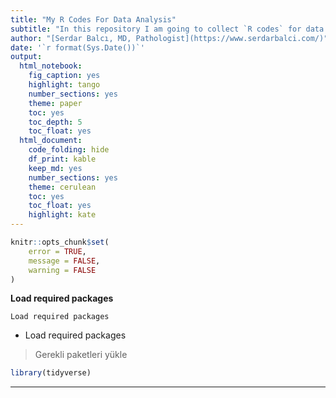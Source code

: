 ```yaml
---
title: "My R Codes For Data Analysis"
subtitle: "In this repository I am going to collect `R codes` for data analysis. Codes are from various resources and I try to give original link as much as possible."
author: "[Serdar Balcı, MD, Pathologist](https://www.serdarbalci.com/)"
date: '`r format(Sys.Date())`'
output: 
  html_notebook: 
    fig_caption: yes
    highlight: tango
    number_sections: yes
    theme: paper
    toc: yes
    toc_depth: 5
    toc_float: yes
  html_document: 
    code_folding: hide
    df_print: kable
    keep_md: yes
    number_sections: yes
    theme: cerulean
    toc: yes
    toc_float: yes
    highlight: kate
---
```



```r

knitr::opts_chunk$set(
	error = TRUE,
	message = FALSE,
	warning = FALSE
)
```





**Load required packages**


`Load required packages`


- Load required packages


> Gerekli paketleri yükle



```r
library(tidyverse)
```




<!-- ```{r} -->
<!-- library(tidyverse) -->
<!-- library(readxl) -->
<!-- ``` -->


<!-- ```{r} -->
<!-- path <- "ICPN_RAW.xls" -->
<!-- icpn <- path %>%  -->
<!--     excel_sheets() %>%  -->
<!--     set_names() %>% -->
<!--     map(read_excel, skip = 1, path = path) -->

<!-- icpn <- icpn[-29] -->

<!-- icpn <- icpn %>%  -->
<!--     reduce(left_join, by = "Respondant") -->

<!-- # names(icpn) -->

<!-- namesColumn <- make.names(names(read_excel(path, skip = 1))) -->

<!-- namesColumn <- namesColumn[-1] -->

<!-- # length(names(icpn)) -->
<!-- # length(namesColumn) -->

<!-- names(icpn) <- c("Respondant", paste(namesColumn, rep(1:28, each = 11), sep = "")) -->


<!-- ``` -->







<!-- ```{r} -->
<!-- # glimpse(icpn) -->

<!-- icpn$country <- icpn$ID1 -->

<!-- icpn <- icpn %>%  -->
<!--     select(-starts_with("X.plastic")) %>%  -->
<!--     select(-starts_with("COMMENTS")) %>%  -->
<!--     select(-starts_with("ID")) -->

<!-- # glimpse(icpn) -->

<!-- ``` -->

<!-- <!-- -->
<!-- ```{r} -->
<!-- jmv::descriptives(vars = names(select(icpn, starts_with("DX")) -->
<!--                                ), data = icpn, freq = TRUE, n = FALSE, missing = FALSE, mean = FALSE, median = FALSE, min = FALSE, max = FALSE) -->

<!-- ``` -->
<!-- -->


<!-- ```{r} -->
<!-- icpn %>%  -->
<!--     select(starts_with("y.n")) %>%  -->
<!--     gather() %>%  -->
<!--     select(value) %>%  -->
<!--     unique() -->


<!-- ``` -->

<!-- ```{r} -->

<!-- # recode invasion N = 0, Y = 1 -->
<!-- namesYN <- icpn %>%  -->
<!--     select(starts_with("y.n")) %>%  -->
<!--     names() -->



<!-- icpn <- icpn %>%  -->
<!--      mutate_at(namesYN, funs(recode(., `N` = 0, `Y` = 1, .default = 999))) %>%  -->
<!--      mutate_at(.vars = namesYN,  -->
<!--             .funs = funs(ifelse(. == 999, NA, .))) -->

<!-- icpn <- icpn %>%  -->
<!--      mutate_at(namesYN, funs(as.character)) %>%  -->
<!--     mutate_at(namesYN, funs(factor(., -->
<!--                                     levels = c(0,1),  -->
<!--                                     labels = c("no", "invasion") -->
<!--                                     ))) -->

<!-- ``` -->


<!-- WHOclass <- icpn %>%  -->
<!--     select(starts_with("WHO..2010.classification")) %>%  -->
<!--     gather() %>%  -->
<!--     select(value) %>%  -->
<!--     unique() -->



<!-- write(lineage$value, "lineage.txt", sep = "\n") -->

<!-- write(paste("'", readLines("lineage.txt"), "'", " =   ,", sep = ""), "lineage2.txt") -->


<!-- icpn <- icpn %>% -->
<!--     select(-starts_with("DX")) -->


<!-- file.choose() -->







---

<!-- Stratified MH Odds Ratios for Confounding -->
<!-- We can also stratify our odds ratio by a third variable to look for confounding -->

<!-- epi.2by2(table(datadepvar,dataindep_var, data$stratificationvariable)) #As above make sure the levels of dep_var and indep_var are set such that the table is ordered in the way that epi.2by2 wants the data -->

<!-- The output gives us the crude odds ratio (identical to the one we got without the stratification variable) and then an adjusted odds ratio. We can look at these two for evidence of confounding. -->

<!-- We can get (if we desire) the stratum specific odds ratios out -->

<!-- stratum <- epi.2by2(table(relevel(scabies$scabies_infestation,"yes"), relevel(scabies$impetigo_active,"yes"),scabies$gender)) -->


<!--  #Note this time I'm saving the 2*2 table -->
<!-- stratum -->
<!-- ##              Outcome +    Outcome -      Total        Inc risk * -->
<!-- ## Exposed +          179          187        366              48.9 -->
<!-- ## Exposed -          444         1098       1542              28.8 -->
<!-- ## Total              623         1285       1908              32.7 -->
<!-- ##                  Odds -->
<!-- ## Exposed +       0.957 -->
<!-- ## Exposed -       0.404 -->
<!-- ## Total           0.485 -->
<!-- ##  -->
<!-- ##  -->
<!-- ## Point estimates and 95 % CIs: -->
<!-- ## ------------------------------------------------------------------- -->
<!-- ## Inc risk ratio (crude)                       1.70 (1.49, 1.94) -->
<!-- ## Inc risk ratio (M-H)                         1.58 (1.39, 1.79) -->
<!-- ## Inc risk ratio (crude:M-H)                   1.08 -->
<!-- ## Odds ratio (crude)                           2.37 (1.88, 2.99) -->
<!-- ## Odds ratio (M-H)                             2.18 (1.72, 2.76) -->
<!-- ## Odds ratio (crude:M-H)                       1.09 -->
<!-- ## Attrib risk (crude) *                        20.11 (14.52, 25.71) -->
<!-- ## Attrib risk (M-H) *                          17.75 (5.52, 29.99) -->
<!-- ## Attrib risk (crude:M-H)                      1.13 -->
<!-- ## ------------------------------------------------------------------- -->
<!-- ##  Test of homogeneity of IRR: X2 test statistic: 8.011 p-value: 0.005 -->
<!-- ##  Test of homogeneity of  OR: X2 test statistic: 0.629 p-value: 0.428 -->
<!-- ##  Wald confidence limits -->
<!-- ##  M-H: Mantel-Haenszel -->
<!-- ##  * Outcomes per 100 population units -->


<!-- summary(stratum)$OR.strata.wald -->


<!-- ##        est    lower   upper -->
<!-- ## 1 2.417620 1.716620 3.40488 -->
<!-- ## 2 1.996753 1.439806 2.76914 -->



<!-- # Plots -->


<!-- ## Histogram -->

<!-- ```{r} -->
<!-- hist(scabies$age) -->

<!-- ``` -->




<!-- Scatterplot -->
<!-- We could do a basic scatter plot of house size vs number of people in a room -->

<!-- plot(scabies$house_inhabitants,scabies$room_cohabitation) -->


<!-- Colour Scatter -->
<!-- We might make this look nicer by adding some colours representing key variables -->

<!-- scabies$scatter_colour[scabies$scabies_infestation == "yes"] <- "red"  -->
<!-- #If scabies_infestation is 0 then the colour is red -->

<!-- scabies$scatter_colour[scabies$scabies_infestation == "no"] <- "blue" -->
<!-- #If scabies_infestation is 0 then the colour is blue -->

<!-- plot(scabies$house_inhabitants,scabies$room_cohabitation, col = scabies$scatter_colour) -->


<!-- #For each value look in the variable scatter_colours and work out what colour to make each person -->
<!-- Lots of the points overlap so we can always make jitter them -->

<!-- plot(jitter(scabies$house_inhabitants),scabies$room_cohabitation, col = scabies$scatter_colour) -->


<!-- Later we will come back to GGPLOT2 which makes much nicer graphs! -->

<!-- Logistic Regression -->
<!-- Sample Dataset 3 -->
<!-- The examples here use the “scabies dataset” again. For ease I quickly repeat below the code needed to implement the data-cleaning steps demonstrated above on the dataset -->

<!-- scabies <- read.csv(file = "S1-Dataset_CSV.csv", header = TRUE, sep = ",") -->
<!-- #Load dataset -->
<!-- scabies$agegroups <- as.factor(cut(scabies$age, c(0,10,20,Inf), labels = c("0-10","11-20","21+"), include.lowest = TRUE))  -->
<!-- scabies$agegroups <-relevel(scabies$agegroups, ref = "21+") -->
<!-- #Categorise age and set a baseline -->

<!-- scabies$house_cat <- as.factor(cut(scabies$house_inhabitants, c(0,5,10,Inf), labels = c("0-5","6-10","10+"), include.lowest = TRUE)) -->
<!-- scabies$house_cat <- relevel(scabies$house_cat, ref = "0-5") -->
<!-- #Categorise housesize and set a baseline -->
<!-- We can perform logistic regression in a straightforward fashion in. The formula for any logistic regression is -->

<!-- logistic_model <- glm(dependent_variable~indepdent_variable+independent_variable, data = dataframe, family = binomial) -->

<!-- If we want to include a variable as a Factor then we state that by saying > factor(independent_variable) -->

<!-- logistic_model <- glm(dependent_variable~factor(indepdent_variable), data = dataframe, family = binomial) -->

<!-- Unlike in STATA this does not automatically generate an output. As a clinical epidemiologist we want a table with the odds ratio, co-efficients, standard errors, confidence interval and the Wald-test P-Value. -->

<!-- We get the Odds ratios and Confidence intervals by taking the exponential of the output from the logistic regression model -->

<!-- logistic_model_OR <- cbind(OR = exp(coef(logistic_model)), exp(confint(logistic_model))) -->

<!-- Then we need to combine the Odds ratios and CI values with the raw coefficients and p-values into a single table -->

<!-- logistic_model_summary <- summary(logistic_model) logistic_model_summary <- cbind(logistic_model_OR, logistic_model_summary) -->

<!-- We can display then display the complte table of the output -->

<!-- logistic_model_summary -->

<!-- An example of logistic regression -->
<!-- Here we will see if the size of the household is associated with risk of scabies (variable = house_cat), after controlling for age (categorised) and gender. -->

<!-- scabiesrisk <- glm(scabies_infestation~factor(agegroups)+factor(gender)+factor(house_cat),data=scabies,family=binomial()) -->
<!-- scabiesrisk_OR <- exp(cbind(OR= coef(scabiesrisk), confint(scabiesrisk))) -->
<!-- ## Waiting for profiling to be done... -->
<!-- scabiesrisk_summary <- summary(scabiesrisk) -->
<!-- scabiesrisk_summary <- cbind(scabiesrisk_OR, scabiesrisk_summary$coefficients) -->
<!-- scabiesrisk_summary -->
<!-- ##                                OR      2.5 %    97.5 %   Estimate -->
<!-- ## (Intercept)            0.09357141 0.06925691 0.1243857 -2.3690303 -->
<!-- ## factor(agegroups)0-10  2.20016940 1.61679635 3.0237474  0.7885344 -->
<!-- ## factor(agegroups)11-20 2.53291768 1.80434783 3.5769136  0.9293719 -->
<!-- ## factor(gender)male     1.44749159 1.13940858 1.8399368  0.3698321 -->
<!-- ## factor(house_cat)6-10  1.30521927 1.02664372 1.6624397  0.2663710 -->
<!-- ## factor(house_cat)10+   1.17003712 0.65654905 1.9900581  0.1570355 -->
<!-- ##                        Std. Error     z value     Pr(>|z|) -->
<!-- ## (Intercept)             0.1492092 -15.8772359 9.110557e-57 -->
<!-- ## factor(agegroups)0-10   0.1594864   4.9442116 7.645264e-07 -->
<!-- ## factor(agegroups)11-20  0.1743214   5.3313714 9.747386e-08 -->
<!-- ## factor(gender)male      0.1221866   3.0267824 2.471718e-03 -->
<!-- ## factor(house_cat)6-10   0.1228792   2.1677478 3.017788e-02 -->
<!-- ## factor(house_cat)10+    0.2813713   0.5581076 5.767709e-01 -->
<!-- The output gives us the OR associated with each variable, the 95% CI of that OR, and a Wald-Test P-Value for each variable -->

<!-- Trying a logistic regression for yourself -->
<!-- Investigate using logistic regression whether having impetigo (impetigo_odds) is associated with scabies (scabies_infestation) after controlling for age (agegroups) and sex (gender). -->

<!-- ## Waiting for profiling to be done... -->
<!-- ##                               OR     2.5 %    97.5 %   Estimate Std. Error -->
<!-- ## (Intercept)            0.1379817 0.1064948 0.1768205 -1.9806341  0.1292414 -->
<!-- ## scabies_infestationyes 1.9380091 1.5180396 2.4740877  0.6616612  0.1245435 -->
<!-- ## agegroups0-10          3.7264517 2.8550721 4.8992194  1.3154565  0.1376324 -->
<!-- ## agegroups11-20         2.7487745 2.0310065 3.7353394  1.0111552  0.1553069 -->
<!-- ## gendermale             1.7509457 1.4225953 2.1557118  0.5601561  0.1060015 -->
<!-- ## house_cat6-10          0.9548564 0.7741093 1.1776160 -0.0461943  0.1069907 -->
<!-- ## house_cat10+           0.8941528 0.5449317 1.4384328 -0.1118786  0.2468512 -->
<!-- ##                            z value     Pr(>|z|) -->
<!-- ## (Intercept)            -15.3250751 5.199446e-53 -->
<!-- ## scabies_infestationyes   5.3126904 1.080185e-07 -->
<!-- ## agegroups0-10            9.5577530 1.203411e-21 -->
<!-- ## agegroups11-20           6.5106924 7.480520e-11 -->
<!-- ## gendermale               5.2844143 1.261076e-07 -->
<!-- ## house_cat6-10           -0.4317601 6.659158e-01 -->
<!-- ## house_cat10+            -0.4532228 6.503883e-01 -->
<!-- You should get a table showing an Odds Ration of 2 - i.e the odds of impetigo are twice as high in people with scabies. The p-value suggests this is a highly significant finding. -->

<!-- Comparing two models via a Likelihood Ratio Test -->
<!-- We might want to compare two models to see if overall the factor variable house_cat (size of the house) is significant after controlling for other variables (as opposed to the individual Wald tests for specific values of house_cat). -->

<!-- As in STATA we simply run the model without the Variable we are interested in and do a Likelihood Ratio test -->

<!-- scabiesrisk2 <- glm(scabies_infestation~factor(agegroups)+factor(gender),data=scabies,family=binomial()) -->
<!-- #We could have got out all the results of this new model just like we did for the initial Logistic Regression but for the purpose of this demonstration we don't need to -->
<!-- lrtest(scabiesrisk,scabiesrisk2) -->
<!-- ## Likelihood ratio test -->
<!-- ##  -->
<!-- ## Model 1: scabies_infestation ~ factor(agegroups) + factor(gender) + factor(house_cat) -->
<!-- ## Model 2: scabies_infestation ~ factor(agegroups) + factor(gender) -->
<!-- ##   #Df  LogLik Df  Chisq Pr(>Chisq)   -->
<!-- ## 1   6 -900.44                        -->
<!-- ## 2   4 -902.80 -2 4.7328    0.09382 . -->
<!-- ## --- -->
<!-- ## Signif. codes:  0 '***' 0.001 '**' 0.01 '*' 0.05 '.' 0.1 ' ' 1 -->
<!-- We se that overall there is borderline significance between household size and scabies risk. This makes sense if we look at the Wald-Test for each category as one house size category was associated and one was not. -->

<!-- Fiting an interaction term -->
<!-- We can easily fit an interaction term to our model. The general syntax is -->

<!-- interaction_model <- glm(dependent_variable~indepdent_variable*independent_variable, data = dataframe family = binomial) -->

<!-- scabiesrisk3 <- glm(scabies_infestation~factor(agegroups)*factor(gender),data=scabies,family=binomial()) -->
<!-- scabiesrisk3_OR <- exp(cbind(OR= coef(scabiesrisk3), confint(scabiesrisk3))) -->
<!-- ## Waiting for profiling to be done... -->
<!-- scabiesrisk3_summary <- summary(scabiesrisk3) -->
<!-- scabiesrisk3_summary <- cbind(scabiesrisk3_OR, scabiesrisk3_summary$coefficients) -->
<!-- scabiesrisk3_summary -->
<!-- ##                                                  OR      2.5 %    97.5 % -->
<!-- ## (Intercept)                               0.1018100 0.07391201 0.1366901 -->
<!-- ## factor(agegroups)0-10                     2.6697985 1.81088534 3.9801955 -->
<!-- ## factor(agegroups)11-20                    2.3655612 1.51556214 3.6962701 -->
<!-- ## factor(gender)male                        1.6634407 0.93937388 2.8651848 -->
<!-- ## factor(agegroups)0-10:factor(gender)male  0.7017255 0.37220313 1.3517237 -->
<!-- ## factor(agegroups)11-20:factor(gender)male 1.1363006 0.56352873 2.3357191 -->
<!-- ##                                             Estimate Std. Error -->
<!-- ## (Intercept)                               -2.2846473  0.1564481 -->
<!-- ## factor(agegroups)0-10                      0.9820030  0.2004429 -->
<!-- ## factor(agegroups)11-20                     0.8610153  0.2268275 -->
<!-- ## factor(gender)male                         0.5088882  0.2831246 -->
<!-- ## factor(agegroups)0-10:factor(gender)male  -0.3542130  0.3280584 -->
<!-- ## factor(agegroups)11-20:factor(gender)male  0.1277779  0.3619259 -->
<!-- ##                                               z value     Pr(>|z|) -->
<!-- ## (Intercept)                               -14.6032328 2.678375e-48 -->
<!-- ## factor(agegroups)0-10                       4.8991654 9.624460e-07 -->
<!-- ## factor(agegroups)11-20                      3.7959034 1.471068e-04 -->
<!-- ## factor(gender)male                          1.7974000 7.227214e-02 -->
<!-- ## factor(agegroups)0-10:factor(gender)male   -1.0797255 2.802644e-01 -->
<!-- ## factor(agegroups)11-20:factor(gender)male   0.3530499 7.240510e-01 -->
<!-- The output givs us 1) The Odds Ratio of each factor in the interaction in the baseline group of the other factor: i.e odds ratio for scabies, amongst people aged 0-10 compared to those aged 21+ (the reference group for age) in the baseline group of gender (female) 2) The interaction terms -->

<!-- As in STATA we can then compare the model with and without the interaction term using a likelihood ratio test to see if the interaction is statistically significant. -->

<!-- #Compare our model containing age & gender (scabiesrisk2) without an interaction term to our third model (scabiesrisk3) which does have an interaction term between age and gender -->
<!-- lrtest(scabiesrisk2,scabiesrisk3) -->
<!-- ## Likelihood ratio test -->
<!-- ##  -->
<!-- ## Model 1: scabies_infestation ~ factor(agegroups) + factor(gender) -->
<!-- ## Model 2: scabies_infestation ~ factor(agegroups) * factor(gender) -->
<!-- ##   #Df  LogLik Df  Chisq Pr(>Chisq) -->
<!-- ## 1   4 -902.80                      -->
<!-- ## 2   6 -901.15  2 3.3131     0.1908 -->
<!-- Remember the null-hypothesis = No interaction. So here the P-value suggests no evidence against the null; so we should not fit this interaction term. -->

<!-- Matched Case-Control Data -->
<!-- Conditional Logistic Regression -->
<!-- For individually matched case control studies we use Conditional Logistic Regression not normal logistic regression -->

<!-- The syntax for this is: -->

<!-- conditional_model <- clogit(variable_denoting)or_control~indepdent_variable+independent_variable+strata(matching_var), data = dataframe) -->

<!-- Where ‘matching_var’ is a variable saying which Case is matched to which Control -->

<!-- We get the ORs, 95% CIs and everything else exactly the same as for logistic regression. -->

<!-- > conditional <- clogit(case~independent_variable+strata(matching_var), data = dataframe) -->
<!-- > conditional_OR <- exp(cbind(OR= coef(conditional), confint(conditional))) -->
<!-- > conditional_summary <- summary(conditional) -->
<!-- > conditional_summary <- cbind(conditional_OR, conditional_summary$coefficients) -->
<!-- > conditional_summary -->
<!-- Equally everything else is just like normal logistic regression i.e we can fit multiple models, run Likelihood-Ratio Tests etc -->

<!-- Poisson and Cox Regression -->
<!-- Sample Dataset 4 -->
<!-- For the purpose of Poisson and cox regression we will initially go back to a clean version of our “Ebola dataset”. For ease I quickly repeat below the code needed to implement the data-cleaning steps demonstrated above on the dataset -->

<!-- ##This is the ebola dataset again -->
<!-- ebola <- read.csv(file = "mmc1.txt", header = TRUE, sep = ",") -->

<!-- #Lets set 'person_to_person' route of transmission as baseline -->
<!-- ebola$transmission <- relevel(ebola$transmission, "person_to_person") -->

<!-- #Replace blank values of sex as missing -->
<!-- ebola$sex[ebola$sex ==""] <- is.null(ebola$sex)  -->
<!-- ## Warning in `[<-.factor`(`*tmp*`, ebola$sex == "", value = structure(c(3L, : -->
<!-- ## invalid factor level, NA generated -->
<!-- Setting up our time variables -->
<!-- The package we are using for the Poisson and Cox Regression needs the dates in a particular format to work. -->

<!-- Specifically it needs them in a ‘decimal year’ i.e 1982.145 If our data isn’t already like this then we set it up using the ‘cal.yr’ command. The cal.yr command wants a date as an input - so remember if your dates are stored as strings and not dates in the raw data then you need to convert them to a date and then to a decimal date. You can do this in one step. -->

<!-- class(ebola$disease_onset) -->
<!-- ## [1] "factor" -->
<!-- #We see that the timein variable is currently a factor (i.e just recognisd as a bunch of characters), so we need to convert factor>data>decimal date.  -->
<!-- ebola$disease_onset <- cal.yr(as.Date(ebola$disease_onset, format = "%Y-%m-%d")) -->
<!-- ebola$disease_ended <- cal.yr(as.Date(ebola$disease_ended, format = "%Y-%m-%d")) -->
<!-- Declaring our periods of follow-up: Making a lexis model -->
<!-- We need to declare the way time is modelled when doing this kind of analysis. This is like STSET in STATA. -->

<!-- That is we need to specify 1) Entry point 2) Exit point -->

<!-- We may have multiple time scales - for example both Calendar Time and Chronological age. The general syntax is: -->

<!-- lexis_object <- Lexis(  -->
<!--   entry = list ( name_first_time_scale = variable_setting_that, -->
<!--                  name_second_time_scale = variable_setting_that), -->
<!--   exit = list (name_of_time_scale_we calculate_exit_against = variable_for exit), -->
<!--   exit.status = (where_we_define_the_outcome), -->
<!--   data = data_frame) -->
<!-- For example if we might be interested in time in follow-up and chronological age as time scales. So we might do: -->

<!-- ebola_lexis_model <- Lexis(entry = list("calendar_time"=disease_onset), exit = list("calendar_time" = disease_ended), exit.status = status =="died", data = ebola) -->
<!-- ## NOTE: entry.status has been set to FALSE for all. -->
<!-- ## Warning in Lexis(entry = list(calendar_time = disease_onset), exit = list(calendar_time = disease_ended), : Dropping NA rows with duration of follow up < tol -->
<!-- #We define the beginning of calendar time in the study as the date in the 'disease_onset' variable -->
<!-- #We call time on this scale "calendar_time" -->
<!-- #Time out is on the same timescale as time in - i.e calendar_time -->
<!-- #If people are missing either a time in or time-out so they get dropped -->
<!-- R is also happy if we just have a duration of follow-up as opposed to a Date of Entry and a Date of Exit. In that case we can just say: -->

<!-- lexis_model <- Lexis(exit = list("calendar_time" = duration), exit.status = died, data = dataset) -->
<!-- ##Here we specify the exit time as being the duration of follow-up -->
<!-- ##We haven't stated an entry time so R assumes it to be 0 - i.e people were followed up from time 0 for the duration of time specified as the exit time -->
<!-- Key variables in the Lexis model -->
<!-- When we make this model it creates several key variable we need to reference when running our Cox and Poisson models. -->

<!-- ‘lex.dur’ = duration of follow-up ‘lex.Xst’ = Status of the individual at the end of each time block. For example in the above lexis model this is whether or not the event CHD occured in the any given time period. -->

<!-- We will reference these variables when we run our poisson and cox regression models. -->

<!-- Making a rate table -->
<!-- Once we have a lexis model it is easy to see crude rates and rates stratified by a variable -->

<!-- The general syntax is: > rate_table <- rate(lexis_model, obs = lex.Xst, pyrs = lex.dur, print = stratifying_var) -->

<!-- If we want we can give per 100 or 1,000 years by simply adjusting ‘pyrs’ > rate_table <- rate(lexis_model, obs = lex.Xst, pyrs = lex.dur/1000, print = stratifying_var) -->

<!-- average_rate <- rate(ebola_lexis_model, obs = lex.Xst, pyrs = lex.dur) -->
<!-- #Show the overall rate of cardiovascular outcomes per 1 person years (because people die fast of ebola and follow-up is short) -->
<!-- rate_by_transmission <- rate(ebola_lexis_model, obs = lex.Xst, pyrs = lex.dur, print = transmission) -->
<!-- #Show the rates of cardiovascular outcome by sex per 1 person years (because people die fast of ebola and follow-up is short) -->
<!-- average_rate -->
<!-- ##  -->
<!-- ## Crude rates and 95% confidence intervals: -->
<!-- ##  -->
<!-- ##    lex.Xst  lex.dur     rate  SE.rate  rate.lo  rate.hi -->
<!-- ## 1:     245 5.303217 46.19837 2.951506 40.76096 52.36112 -->
<!-- rate_by_transmission -->
<!-- ##  -->
<!-- ## Crude rates and 95% confidence intervals: -->
<!-- ##  -->
<!-- ##        transmission lex.Xst   lex.dur     rate   SE.rate  rate.lo -->
<!-- ## 1: person_to_person     129 2.8993840 44.49221  3.917321 37.44023 -->
<!-- ## 2:             both       8 0.2491444 32.10989 11.352561 16.05788 -->
<!-- ## 3:            other      10 0.1341547 74.54082 23.571876 40.10658 -->
<!-- ## 4:          syringe      86 1.7686516 48.62461  5.243327 39.36108 -->
<!-- ## 5:          unknown      12 0.2518823 47.64130 13.752860 27.05568 -->
<!-- ##      rate.hi -->
<!-- ## 1:  52.87245 -->
<!-- ## 2:  64.20806 -->
<!-- ## 3: 138.53919 -->
<!-- ## 4:  60.06829 -->
<!-- ## 5:  83.88975 -->
<!-- Running a simple Poisson Regression -->
<!-- We run a poisson regression essentially the same as a logistic regression. We use the same GLM command as before. -->

<!-- Instead of setting ‘family = binomial’ we need to set ‘family = poisson’ -->

<!-- We include an additional variable called offset. This represents the fact that follow-up time is different for each person in the study (i.e it gives you a rate against person-time rather than a number of events / people). This variable is the log of the follow-up time in the lexis-model: ‘log(lex.dur)’ -->

<!-- We set the outcome as whether lex.Xst occured (i.e did the event occur) -->

<!-- The generic formula is > poisson_model <- glm(lex.Xst~offset(log(lex.dur))+indepdent_variable+independent_variable, data = lexis_dataframe, family = poisson) -->

<!-- #Fit a model for HR of death from CHD against grade -->
<!-- ebola_model <- glm(lex.Xst~factor(transmission)+sex+offset(log(lex.dur)), data = ebola_lexis_model, family = poisson) -->
<!-- #The outcome is lex.Xst - whatever we set as the outcome when we made our lexis dataset  -->
<!-- #The offset is the log(lex.dur) - the log of duration of follow-up -->
<!-- #We fit a poisson model  -->

<!-- ebola_ratios <- cbind(HR = exp(coef(ebola_model)), exp(confint(ebola_model))) -->
<!-- ## Waiting for profiling to be done... -->
<!-- #Just like in the Logistic model we take exponentials of the coefficients to get our Hazard Rations -->
<!-- ebola_model_out <- summary(ebola_model)  -->
<!-- ebola_model_out <-cbind (ebola_ratios, ebola_model_out$coefficients) -->
<!-- #We combine this all in to a nice table -->
<!-- ebola_model_out -->
<!-- ##                                     HR      2.5 %    97.5 %     Estimate -->
<!-- ## (Intercept)                 44.5963777 36.2674133 54.231421  3.797652638 -->
<!-- ## factor(transmission)both     0.7230170  0.3237964  1.389407 -0.324322562 -->
<!-- ## factor(transmission)other    1.6052597  0.7574323  2.976279  0.473285546 -->
<!-- ## factor(transmission)syringe  1.0928077  0.8294145  1.432693  0.088750226 -->
<!-- ## factor(transmission)unknown  1.0722117  0.5607743  1.861057  0.069723525 -->
<!-- ## sexmale                      0.9941797  0.7663835  1.284689 -0.005837258 -->
<!-- ##                             Std. Error     z value      Pr(>|z|) -->
<!-- ## (Intercept)                  0.1025784 37.02195634 5.077767e-300 -->
<!-- ## factor(transmission)both     0.3666753 -0.88449514  3.764290e-01 -->
<!-- ## factor(transmission)other    0.3450006  1.37183997  1.701133e-01 -->
<!-- ## factor(transmission)syringe  0.1392193  0.63748492  5.238090e-01 -->
<!-- ## factor(transmission)unknown  0.3033065  0.22987807  8.181865e-01 -->
<!-- ## sexmale                      0.1316124 -0.04435188  9.646239e-01 -->
<!-- Lexis Expansions and time as a confounder. -->
<!-- Time (for example age) is a key confounder so we need to be able to control for this. In STATA we would use STSPLIT to do this. We can do the same in R. -->

<!-- We do this using: > expanded_lexis_model <- splitLexis(lexis_model, “time_scale_to_split_on”, breaks = c(break1,break2,break3)) -->

<!-- Sample Dataset 5 -->
<!-- We need a different dataset for this example. Again the dataset is freely available on the LSHTM Data Repository: “Alcohol outcomes” This is a simulated dataset (a fully-anoynmised, tweaked dataset based on a real-one) looking at the association between age, alcohol and death. -->

<!-- #Load in our new dataset -->
<!-- alcohol <- read.csv(file = "alcohol_outcomes.csv", header = TRUE, sep=",") -->

<!-- #Check how dates are saved -->
<!-- class(alcohol$timein) -->
<!-- ## [1] "factor" -->
<!-- #time is saved as a factor so we need to convert it -->
<!-- alcohol$timein <- cal.yr(as.Date(alcohol$timein, format = "%d/%m/%Y")) -->
<!-- alcohol$timeout <- cal.yr(as.Date(alcohol$timeout, format = "%d/%m/%Y")) -->
<!-- alcohol$timebth <- cal.yr(as.Date(alcohol$timebth, format = "%d/%m/%Y")) -->
<!-- #Setup our lexis model -->
<!-- alcohol_lexis <- Lexis(entry = list("calendar_time"=timein, "age" = timein - timebth), exit = list("calendar_time" = timeout), exit.status = death ==1, data = alcohol) -->
<!-- ## NOTE: entry.status has been set to FALSE for all. -->
<!-- #We define the beginning of calendar time in the study as the date in the 'timein' variable -->
<!-- #We call time on this scale "calendar_time" -->
<!-- #We define the beginning of the age-time scale as the difference between when you joined the study and your date of birth. We call this time scale "age" -->
<!-- #Time out is on the same timescale as time in - i.e calendar_time -->

<!-- #Perform a lexis expansion -->
<!-- split_alcohol_lexis <- splitLexis(alcohol_lexis, breaks = c(50,60,70,80), time.scale = "age") -->
<!-- #We say we want to split our lexis_model -->
<!-- #We want to do this on our defined "age" time scale -->
<!-- #We want the breaks to be at the listed points -->
<!-- Now we need to tell R we want to use those Time-Blocks as a variable in our regression. NB Compare to STATA - In stata we cut the time and make it a new variable in one go with -->

<!-- stplit newvariable, at(timepoint,timepoint,timepoint) -->

<!-- But each time we want to split on a new timescale in STATA we need to stset the data again and do a new ‘stplit’ command. -->

<!-- In R we declare all the timescales initially (in the lexis command), then we split each timeperiod and then make a new variable reflecting each split. The generic syntax is -->

<!-- expanded_model$block_name <- timeBand(expanded_model, “name_of_split”, type = “factor”) -->

<!-- split_alcohol_lexis$age_blocks <- timeBand(split_alcohol_lexis, "age", type = "factor") -->
<!-- #We make a new variable called age_blocks. -->
<!-- #We used the splits we defined on the "age" time-scale for this -->
<!-- #Make each segment of this time-scale an element of a categorical variable -->
<!-- #We then remove any blank 'time-blocks' i.e segments with no observations -->
<!-- #This is done by re-factoring the variable -->
<!-- split_alcohol_lexis$age_blocks <- factor(split_alcohol_lexis$age_blocks) -->
<!-- Running a poisson regression including a time-varying variable -->
<!-- Now we can run the poisson regression with age (in blocks) as a variable just like in STATA. -->

<!-- age_alcohol_model <- glm(lex.Xst~factor(alcohol)+factor(age_blocks)+offset(log(lex.dur)), data = split_alcohol_lexis, family = poisson) -->
<!-- age_alcohol_ratios <- cbind(HR = exp(coef(age_alcohol_model)), exp(confint(age_alcohol_model))) -->
<!-- ## Waiting for profiling to be done... -->
<!-- age_alcohol_out <- summary(age_alcohol_model)  -->
<!-- age_alcohol_out <-cbind (age_alcohol_ratios, age_alcohol_out$coefficients) -->
<!-- age_alcohol_out -->
<!-- ##                                      HR        2.5 %       97.5 % -->
<!-- ## (Intercept)                 0.001758427  0.000698216 3.568313e-03 -->
<!-- ## factor(alcohol)2            1.583354946  1.287840186 1.943563e+00 -->
<!-- ## factor(age_blocks)(50,60]   2.788198316  1.304756320 7.235037e+00 -->
<!-- ## factor(age_blocks)(60,70]   8.358271714  4.051253875 2.125521e+01 -->
<!-- ## factor(age_blocks)(70,80]  18.434422669  8.856542929 4.712319e+01 -->
<!-- ## factor(age_blocks)(80,Inf] 49.721819767 18.829170021 1.449072e+02 -->
<!-- ##                             Estimate Std. Error    z value     Pr(>|z|) -->
<!-- ## (Intercept)                -6.343336  0.4088553 -15.514867 2.752023e-54 -->
<!-- ## factor(alcohol)2            0.459546  0.1049087   4.380437 1.184415e-05 -->
<!-- ## factor(age_blocks)(50,60]   1.025396  0.4292502   2.388806 1.690321e-02 -->
<!-- ## factor(age_blocks)(60,70]   2.123252  0.4154268   5.111013 3.204365e-07 -->
<!-- ## factor(age_blocks)(70,80]   2.914220  0.4189527   6.955964 3.501584e-12 -->
<!-- ## factor(age_blocks)(80,Inf]  3.906444  0.5098479   7.661979 1.830903e-14 -->
<!-- #Now fit a model adjusting for the effect of changing age through follow-up time -->
<!-- Comparing Models -->
<!-- Just like in logistic regression we can compare our two poisson models using ‘lrtest’. Remember the two models need to be fittd on the same number of observations. This means both models need to be fitted AFTER the lexis expansion - so in the current example we would compare: Lexis Expanded Dataset - controlling for Age & Grade Lexis Expanded Dataset - controlling for Age Only The LRTEST would be whether Grade was associated having controlled for Age -->

<!-- age_model <- glm(lex.Xst~age_blocks+offset(log(lex.dur)), data = split_alcohol_lexis, family = poisson) -->
<!-- #Fit a model on the expanded dataset where only Age is an independent variable -->
<!-- age_model_ratios <- cbind(HR = exp(coef(age_model)), exp(confint(age_model))) -->
<!-- ## Waiting for profiling to be done... -->
<!-- age_model_out <- summary(age_model)  -->
<!-- age_model_out <-cbind (age_model_ratios, age_model_out$coefficients) -->
<!-- age_model_out -->
<!-- ##                              HR        2.5 %       97.5 %  Estimate -->
<!-- ## (Intercept)         0.001908232 7.583858e-04   0.00386644 -6.261578 -->
<!-- ## age_blocks(50,60]   2.864554178 1.340670e+00   7.43252992  1.052413 -->
<!-- ## age_blocks(60,70]   9.040064110 4.386843e+00  22.97293591  2.201666 -->
<!-- ## age_blocks(70,80]  21.271550431 1.025650e+01  54.25717095  3.057371 -->
<!-- ## age_blocks(80,Inf] 61.056794442 2.323188e+01 177.24621063  4.111804 -->
<!-- ##                    Std. Error    z value     Pr(>|z|) -->
<!-- ## (Intercept)         0.4082441 -15.337829 4.272431e-53 -->
<!-- ## age_blocks(50,60]   0.4291935   2.452070 1.420369e-02 -->
<!-- ## age_blocks(60,70]   0.4149555   5.305789 1.121869e-07 -->
<!-- ## age_blocks(70,80]   0.4174887   7.323242 2.420515e-13 -->
<!-- ## age_blocks(80,Inf]  0.5075158   8.101825 5.414068e-16 -->
<!-- lrtest(age_model,age_alcohol_model) -->
<!-- ## Likelihood ratio test -->
<!-- ##  -->
<!-- ## Model 1: lex.Xst ~ age_blocks + offset(log(lex.dur)) -->
<!-- ## Model 2: lex.Xst ~ factor(alcohol) + factor(age_blocks) + offset(log(lex.dur)) -->
<!-- ##   #Df  LogLik Df Chisq Pr(>Chisq)     -->
<!-- ## 1   5 -1487.5                         -->
<!-- ## 2   6 -1478.1  1 18.72  1.514e-05 *** -->
<!-- ## --- -->
<!-- ## Signif. codes:  0 '***' 0.001 '**' 0.01 '*' 0.05 '.' 0.1 ' ' 1 -->
<!-- #Perform a likelihood test of the model with Age&Alcohol compared to the model with only Age -->
<!-- If we wanted to test if age was associated we would compare: Lexis Expanded Dataset - controlling for Age & Alcohol Lexis Expanded Dataset - controlling for Alcohol Only Note even though strictly we don’t need to expand the dataset for the Alcohol model (as its not a time varying factor) we need the two models to have the same number of observations so it does need to be run against the Lexis Expanded dataset -->

<!-- Cox Regression -->
<!-- Cox Regression is done in a very similar fashion to all other models. We declare the outcome and follow-up time slightly differently than from in the poisson but otherwise things look very similar! -->

<!-- The generic formula is: -->

<!-- cox_model <- coxph(Surv(lex.dur,lex.Xst)+indepdent_variable+independent_variable, data = lexis_dataframe) -->

<!-- cox_lexis_model <- coxph(Surv(lex.dur,lex.Xst)~factor(alcohol),data = split_alcohol_lexis) -->
<!-- ##Fit a cox model.  -->
<!-- ##The initial statement Surv(lex.dur,lex.Xst) says that the duration of follow-up is in lex.dur and the outcome variable in lex.Xst (as outlined above) -->

<!-- cox_lexis_ratios <- cbind(HR = exp(coef(cox_lexis_model)), exp(confint(cox_lexis_model))) -->
<!-- #As every other time we exponentiat the coefficients to get hazard ratios -->
<!-- cox_lexis_out <- summary(cox_lexis_model) -->
<!-- cox_lexis_out <- cbind(cox_lexis_ratios,cox_lexis_out$coefficients) -->
<!-- #And we put everything in a nice table -->
<!-- cox_lexis_out -->
<!-- ##                        HR    2.5 %   97.5 %      coef exp(coef)  se(coef) -->
<!-- ## factor(alcohol)2 2.237758 1.830073 2.736263 0.8054745  2.237758 0.1026134 -->
<!-- ##                         z     Pr(>|z|) -->
<!-- ## factor(alcohol)2 7.849601 4.218847e-15 -->
<!-- Note that the poisson and the cox give very similar estimates of the impact of alcohol on the outcome. -->

<!-- As in Poisson Regression we can compare two cox-models using ‘lrtest’ if we need to. Remember as always that both models must be performed on a dataset with the same number of observations - i.e after any lexis-expansion has been performed. -->

<!-- ##Kaplan Meier Plots -->

<!-- We can plot very nice KM plots. As before we have declared out data as a Lexis Model. We input the dataset in a similar fashion to our cox-regression but use the survfit command rather than coxph > km <- survfit(Surv(lex.dur, lex.Xst) ~ var_to_stratify_on, data = dataset) -->

<!-- Then we plot the KM Plot > ggsurvplot(km, data = dataset, risk.table = TRUE / FALSE) -->

<!-- km <- survfit(Surv(lex.dur,lex.Xst)~factor(alcohol),data = alcohol_lexis) -->
<!-- ##Fit the data -->
<!-- ##The initial statement Surv(lex.dur,lex.Xst) says that the duration of follow-up is in lex.dur and the outcome variable in lex.Xst (as outlined above).  -->
<!-- #We want to stratify by alcohol -->

<!-- ggsurvplot(km,data=alcohol_lexis) -->


<!-- #Plot the Kaplan Meier Plot -->
<!-- Correlated Outcomes -->
<!-- We often have data that is correlated. For example 1) Multiple episods of flu in a single individual 2) Clustered-survey data - i.e individuals within households -->

<!-- Commonly we use a random-effects model to adjust for this correlation. -->

<!-- We do this using a very similar model to all previous ones. The general syntax for a clustered Logistic Regression is: -->

<!-- correlated_logistic <- glmer(DEPVAR~INDEPVAR + (1|CLUSTER_VAR),family = “binomial”, data = data) #For example if we have individuals within households then CLUSTER_VAR would be the variable specifying which house they were in -->

<!-- The general syntax for a clustered Poisson Regression (after Lexis setup as before is): -->

<!-- correlated_poisson <- glmer(lex.Xst~INDEPVAR + offset(log(lex.dur))+ (1|CLUSTER_VAR),family = “poisson”, data = data) #For example if we have individuals followed over time with multiple episodes of infection, with one line in our dataframe per period of follow-up, then CLUSTER_VAR would be the variable identifying that person across each block of follow-up -->

<!-- Specifying the Clustering and getting the data out -->
<!-- In both cases the key point in setting up the formula is the addition of: > +(1|CLUSTER_VAR) -->

<!-- If we have nested levels of clustering we can specify this easily: -->

<!-- +(1|first_clustering_level/nested_clustering_level) #For example +(1|province/village) where villages are nested within provinces -->

<!-- When we want to get out our odds ratios and confidence intervbals we have to specify that slightly diffrently than in a non-random-effects model -->

<!-- OR <- cbind(OR = exp(fixef(re_model)),exp(confint(re_model,parm=“beta_”))) ##Rather than the co-efficients we want the Fixed-Effects for our Odds Ratios ##And we want the confidence intervals specifcally for those rather than all the other variables a RE-Model makes -->

<!-- Otherwise everything is the same as all our other models -->

<!-- Saying how many integration points to use -->
<!-- R-Defaults to 1 integration point for RE-Models. We can if needed change this (more accurate vs more time) > model_name <- glmer(DEPVAR~INDEPVAR +(1|CLUSTERVAR), family = “binomial”, nAGQ = X, data = DATA) #Currently you can only set integration points >1 for models with a single level of clustering -->

<!-- Random Effects Logistic Regression -->
<!-- Sample Dataset 6 -->
<!-- To look at a random effects logistic regression we are using a (simulated) dataset about trachoma. This is a clustered dataset with many individuals per household. Again the dataset is freely available on the LSHTM Data Repository: “Trachoma Household Survey” We want to find out if a latrine is protective from getting trachoma. -->

<!-- hh_tf <- read.csv (file = "hh_tf.csv", header = TRUE, sep = ",") -->
<!-- #Read in data -->

<!-- re_hh_tf <- glmer(trachoma~factor(latrine)+ (1 | household),family = "binomial", data = hh_tf) -->
<!-- summary(re_hh_tf) -->
<!-- ## Generalized linear mixed model fit by maximum likelihood (Laplace -->
<!-- ##   Approximation) [glmerMod] -->
<!-- ##  Family: binomial  ( logit ) -->
<!-- ## Formula: trachoma ~ factor(latrine) + (1 | household) -->
<!-- ##    Data: hh_tf -->
<!-- ##  -->
<!-- ##      AIC      BIC   logLik deviance df.resid  -->
<!-- ##   1922.3   1940.9   -958.1   1916.3     3676  -->
<!-- ##  -->
<!-- ## Scaled residuals:  -->
<!-- ##      Min       1Q   Median       3Q      Max  -->
<!-- ## -2.27997 -0.01801 -0.01775 -0.01742  3.06478  -->
<!-- ##  -->
<!-- ## Random effects: -->
<!-- ##  Groups    Name        Variance Std.Dev. -->
<!-- ##  household (Intercept) 74.66    8.641    -->
<!-- ## Number of obs: 3679, groups:  household, 1761 -->
<!-- ##  -->
<!-- ## Fixed effects: -->
<!-- ##                  Estimate Std. Error z value Pr(>|z|)     -->
<!-- ## (Intercept)       -8.0091     0.3434 -23.321   <2e-16 *** -->
<!-- ## factor(latrine)1  -1.2450     0.5981  -2.082   0.0374 *   -->
<!-- ## --- -->
<!-- ## Signif. codes:  0 '***' 0.001 '**' 0.01 '*' 0.05 '.' 0.1 ' ' 1 -->
<!-- ##  -->
<!-- ## Correlation of Fixed Effects: -->
<!-- ##             (Intr) -->
<!-- ## fctr(ltrn)1 0.017 -->
<!-- #Run a Random Effects model -->
<!-- #Individuals share a household which is designated by the 'household' variable -->
<!-- #This therefore is the unit of clustering -->

<!-- re_hh_tf_OR <- cbind(OR = exp(fixef(re_hh_tf)),exp(confint(re_hh_tf,parm="beta_"))) -->
<!-- ## Computing profile confidence intervals ... -->
<!-- re_hh_tf_out <- summary(re_hh_tf) -->
<!-- #We still want our P-Values and raw data just like before -->

<!-- re_hh_tf_out <- cbind (re_hh_tf_OR, re_hh_tf_out$coefficients) -->
<!-- #Combine it all together -->
<!-- re_hh_tf_out -->
<!-- ##                            OR        2.5 %       97.5 %  Estimate -->
<!-- ## (Intercept)      0.0003324303 0.0001656782 0.0006394189 -8.009080 -->
<!-- ## factor(latrine)1 0.2879269306 0.0828465249 0.8755127240 -1.245049 -->
<!-- ##                  Std. Error    z value      Pr(>|z|) -->
<!-- ## (Intercept)       0.3434317 -23.320735 2.731632e-120 -->
<!-- ## factor(latrine)1  0.5981090  -2.081642  3.737522e-02 -->
<!-- Random Effects Poisson Regression -->
<!-- Sample Dataset 7 -->
<!-- We are using a dataset about trachoma and PCR results - this is taken from a series of surveys in the Gambia. -->

<!-- Again the dataset is freely available on the LSHTM Data Repository: “Trachoma Cohort Study” -->

<!-- For your information: PCR is coded 2 for positive and 1 for negative. Clinical evidence of active trachoma is recorded as RE.Grade == TF -->

<!-- tf_pcr <- read.csv (file = "TF_PCR.csv", header = TRUE, sep = ",") -->
<!-- #Read in data -->

<!-- tf_pcr$timein <- cal.yr(as.Date(tf_pcr$timein, format = "%d-%b-%y")) -->
<!-- tf_pcr$timeout <- cal.yr(as.Date(tf_pcr$timeout, format = "%d-%b-%y")) -->
<!-- #Convert dates in to decimal dates -->

<!-- tf_pcr$RE.Grade <- relevel(tf_pcr$RE.Grade,"N") -->
<!-- #Make a normal clinical examination of the eye the baseline level -->

<!-- tf_pcr_lexis <- Lexis(entry = list("calendar" = timein), exit = list("calendar" = timeout), exit.status = PCR==2, data = tf_pcr) -->
<!-- ## NOTE: entry.status has been set to FALSE for all. -->
<!-- #Setup a lexis model -->

<!-- re_tf_pcr <- glmer(lex.Xst~factor(RE.Grade)+offset(log(lex.dur))+(1|ID), family = "poisson", data = tf_pcr_lexis) -->
<!-- #Multiple readings from the same invdividual -->
<!-- #The ID for the individuals is in the 'ID' variable -->
<!-- #This therefore is the unit of clustering -->

<!-- re_tf_OR <- cbind(HR = exp(fixef(re_tf_pcr)),exp(confint(re_tf_pcr,parm="beta_"))) -->
<!-- ## Computing profile confidence intervals ... -->
<!-- ##Rather than the co-efficients we want the Fixed-Effects for our Odds Ratios -->
<!-- ##And we want the confidence intervals specifcally for those rather than all the other variabls a RE-Model makes -->

<!-- re_tf_pcr_out <- summary(re_tf_pcr) -->
<!-- #We still want our P-Values and raw data just like before -->

<!-- re_tf_pcr_out <- cbind (re_tf_OR, re_tf_pcr_out$coefficients) -->
<!-- #Combine it all together -->
<!-- re_tf_pcr_out -->
<!-- ##                           HR     2.5 %   97.5 %   Estimate Std. Error -->
<!-- ## (Intercept)        1.5609469 1.1207591 2.080427  0.4452926  0.1563783 -->
<!-- ## factor(RE.Grade)TF 2.0846403 1.4417488 2.975819  0.7345963  0.1845991 -->
<!-- ## factor(RE.Grade)TS 0.5650381 0.1418873 1.824576 -0.5708621  0.6397415 -->
<!-- ##                       z value     Pr(>|z|) -->
<!-- ## (Intercept)         2.8475347 4.405929e-03 -->
<!-- ## factor(RE.Grade)TF  3.9794144 6.908522e-05 -->
<!-- ## factor(RE.Grade)TS -0.8923325 3.722148e-01 -->
<!-- #Individuals with clinical evidence of trachoma (TF) are twice as likely to have a positive PCR result. -->
<!-- Confirming there is clustering -->
<!-- When we run a Random-Effects model we also want to see if whether there is or is not evidence of clustering. -->

<!-- STATA does this by looking to see if rho (logistic regression, measure of within cluster variation) or alpha (poisson, measure of within cluster variation) = zero. -->

<!-- It does this STATA runs a likelihood ratio test comparing the model with and without random-effects (where ro/alpha = 0). -->

<!-- We can do the same by fitting a model without clustering and running an LRT comparing it to our RE-model. We can also get the equivalent estimate of rho. -->

<!-- no_re_hh_tf <- glm(trachoma~factor(latrine),family = "binomial", data = hh_tf) -->

<!-- re_hh_tf <- glmer(trachoma~factor(latrine)+ (1 | household),family = "binomial", data = hh_tf) -->

<!-- icc(re_hh_tf) -->
<!-- ##  -->
<!-- ## Generalized linear mixed model -->
<!-- ##  Family: binomial (logit) -->
<!-- ## Formula: trachoma ~ factor(latrine) + (1 | household) -->
<!-- ##  -->
<!-- ##   ICC (household): 0.957795 -->
<!-- #Give estimate of the intra-cluster correlation == rho -->

<!-- lrtest(re_hh_tf,no_re_hh_tf) -->
<!-- ## Warning in modelUpdate(objects[[i - 1]], objects[[i]]): original model was -->
<!-- ## of class "glmerMod", updated model is of class "glm" -->
<!-- ## Likelihood ratio test -->
<!-- ##  -->
<!-- ## Model 1: trachoma ~ factor(latrine) + (1 | household) -->
<!-- ## Model 2: trachoma ~ factor(latrine) -->
<!-- ##   #Df   LogLik Df  Chisq Pr(>Chisq)     -->
<!-- ## 1   3  -958.15                          -->
<!-- ## 2   2 -1188.67 -1 461.05  < 2.2e-16 *** -->
<!-- ## --- -->
<!-- ## Signif. codes:  0 '***' 0.001 '**' 0.01 '*' 0.05 '.' 0.1 ' ' 1 -->
<!-- #Test the null hypothesis that rho = 0 and that there is therefore no evidence of clustering -->
<!-- The difference between the two models is not Zero and the p-value is highly suggestive that there is evidence of clustering -->

<!-- Introduction to Sample Size Calculations -->
<!-- Suggested by “Chrissy h Roberts” -->

<!-- Below the basics of a few types of sample size calculations - for example comparing proportions, means or to detect an effect size of a certain magnitude are shown. -->

<!-- Comparing proportions -->
<!-- The general syntax is -->

<!-- epi.propsize(treat = X, control = Y, power = Z, n = Z) #Specify either n - to compute power OR power to compute sample size #Specify the other as NA -->

<!-- epi.propsize(treat = 0.1, control = 0.2, power = 0.8, n = NA) -->
<!-- ## $n.total -->
<!-- ## [1] 398 -->
<!-- ##  -->
<!-- ## $n.treat -->
<!-- ## [1] 199 -->
<!-- ##  -->
<!-- ## $n.control -->
<!-- ## [1] 199 -->
<!-- ##  -->
<!-- ## $power -->
<!-- ## [1] 0.8 -->
<!-- ##  -->
<!-- ## $lambda -->
<!-- ## [1] 0.5 -->
<!-- #Calculate sample size needed to have 80% power to show difference of 10% assuming group 1 has proportion of 10% -->

<!-- epi.propsize(treat = 0.1, control = 0.2, power = 0.8, n = NA, sided.test = 1) -->
<!-- ## $n.total -->
<!-- ## [1] 314 -->
<!-- ##  -->
<!-- ## $n.treat -->
<!-- ## [1] 157 -->
<!-- ##  -->
<!-- ## $n.control -->
<!-- ## [1] 157 -->
<!-- ##  -->
<!-- ## $power -->
<!-- ## [1] 0.8 -->
<!-- ##  -->
<!-- ## $lambda -->
<!-- ## [1] 0.5 -->
<!-- #As above but a 1-sided test -->

<!-- epi.propsize(treat = 0.1, control = 0.2, power = NA, n = 300) -->
<!-- ## $n.total -->
<!-- ## [1] 300 -->
<!-- ##  -->
<!-- ## $n.treat -->
<!-- ## [1] 150 -->
<!-- ##  -->
<!-- ## $n.control -->
<!-- ## [1] 150 -->
<!-- ##  -->
<!-- ## $power -->
<!-- ## [1] 0.6808308 -->
<!-- ##  -->
<!-- ## $lambda -->
<!-- ## [1] 0.5 -->
<!-- #Calculate the power to detect a difference between arms given a sample size of 300 -->
<!-- Sample size to detect a difference in proportions -->
<!-- We need to know the 1) Proportion in control group 2) Odds ratio we wish to detect -->

<!-- The general syntax when giving an Odds Ratio to detect is -->

<!-- epi.ccsize(OR = X, p0 = Y, n = Z, power = Z) #Specify either n - to compute power OR power to compute sample size #Specify the other as NA epi.ccsize(OR = X, p0 = Y, n = Z, power = Z, r = ) #Where R is the ratio of controls to cases -->

<!-- epi.ccsize(OR = 2, p0 = 0.2, n = NA, power = 0.8) -->
<!-- ## $n.total -->
<!-- ## [1] 344 -->
<!-- ##  -->
<!-- ## $n.case -->
<!-- ## [1] 172 -->
<!-- ##  -->
<!-- ## $n.control -->
<!-- ## [1] 172 -->
<!-- ##  -->
<!-- ## $power -->
<!-- ## [1] 0.8 -->
<!-- ##  -->
<!-- ## $OR -->
<!-- ## [1] 2 -->
<!-- help("epi.ccsize") -->
<!-- #Calculate sample size required to detect an Odds Ratio of 2 given an expected prevalence of 20% in the control group -->

<!-- epi.ccsize(OR = 4, p0 = 0.3, n = NA, power = 0.8, r =4) -->
<!-- ## $n.total -->
<!-- ## [1] 110 -->
<!-- ##  -->
<!-- ## $n.case -->
<!-- ## [1] 22 -->
<!-- ##  -->
<!-- ## $n.control -->
<!-- ## [1] 88 -->
<!-- ##  -->
<!-- ## $power -->
<!-- ## [1] 0.8 -->
<!-- ##  -->
<!-- ## $OR -->
<!-- ## [1] 4 -->
<!-- #Calculate sample size required to detect an Odds Ratio of 4 given an expected prevalence of 30% in the control group and 4 controls for every case -->
<!-- Sample size for detecting a specific prevalence -->
<!-- The general syntax is > epi.simplesize(Py = prevalence_to_find, epsilon.R = variation_around_prevalence, method = “proportion”) #epsilon.R is specified as a proportion of Py #So if we want to find 10% +/- 2% we would set epsion.R as 0.2 -->

<!-- epi.simplesize(Py = 0.2, epsilon.r = 0.3, method = "proportion") -->
<!-- ## [1] 171 -->
<!-- #Calculate sample size required to detect a true prevalence of 10% +/- 3% -->

<!-- #We can specify a fixed population calculation by adding in 'n ='  -->
<!-- Sample size for comparing means -->
<!-- The general syntax is -->

<!-- power.t.test(delta = DIFF_BETWEEN_MEANS, power = Z, type =“SAMPLE_TYPE”) #Type may be “two.sample”, “one.sample”, “paired” #We can additionally specify the anticiapted standard deviation for example power.t.test(delta = DIFF_BETWEEN_MEANS, power = Z, type =“SAMPLE_TYPE”, sd = 1) -->

<!-- OR alternatively (using same package as other sample size calculations) >epi.meansize(treat = X, control = Y, n = Z, power = Z, sigma = A) #Specify either n - to compute power OR power to compute sample size #Specify the other as NA #Sigma is the anticipated Standard Deviation -->

<!-- power.t.test(delta = 2, power = 0.8, type ="two.sample", sd = 1) -->
<!-- ##  -->
<!-- ##      Two-sample t test power calculation  -->
<!-- ##  -->
<!-- ##               n = 5.090008 -->
<!-- ##           delta = 2 -->
<!-- ##              sd = 1 -->
<!-- ##       sig.level = 0.05 -->
<!-- ##           power = 0.8 -->
<!-- ##     alternative = two.sided -->
<!-- ##  -->
<!-- ## NOTE: n is number in *each* group -->
<!-- #Calculate sample size needed to have 80% power to show difference of 2 in the mean value between two groups -->

<!-- power.t.test(delta = 2, power = 0.8, type ="paired", sd = 1) -->
<!-- ##  -->
<!-- ##      Paired t test power calculation  -->
<!-- ##  -->
<!-- ##               n = 4.220731 -->
<!-- ##           delta = 2 -->
<!-- ##              sd = 1 -->
<!-- ##       sig.level = 0.05 -->
<!-- ##           power = 0.8 -->
<!-- ##     alternative = two.sided -->
<!-- ##  -->
<!-- ## NOTE: n is number of *pairs*, sd is std.dev. of *differences* within pairs -->
<!-- #Calculate sample size needed to have 80% power to show difference of 0.5 in the mean of two paired values - assuming a standard deviation of 1 -->

<!-- epi.meansize(treat = 14 , control = 12, n = NA, power = 0.8, sigma = 1) -->
<!-- ## $n.total -->
<!-- ## [1] 8 -->
<!-- ##  -->
<!-- ## $n.treat -->
<!-- ## [1] 4 -->
<!-- ##  -->
<!-- ## $n.control -->
<!-- ## [1] 4 -->
<!-- ##  -->
<!-- ## $power -->
<!-- ## [1] 0.8 -->
<!-- ##  -->
<!-- ## $delta -->
<!-- ## [1] 2 -->
<!-- #Calculate sample size needed to have 80% power to show difference of 2 between mean assuming a standard deviation of 1 -->
<!-- #Capture Recapture Population Estimates We can calculate the predicted true population based on results of a capture-recapture survey The general syntax is > epi.popsize(people_seen_firs_time,people_seen_second_time,people_seen_both_times) -->

<!-- epi.popsize(1104,1112,920) -->
<!-- ##  -->
<!-- ##  Estimated population size: 1334 (95% CI 1319 - 1350) -->
<!-- ##  Estimated number of untested subjects: 38 (95% CI 23 - 54) -->
<!-- #We saw a 1104 people in our first survey -->
<!-- #We saw 1112 people in our second survey -->
<!-- #920 people were seen both times -->
<!-- #Calculate estimated true population and proportion of individuals missed both times -->
<!-- Multiple Imputation -->
<!-- Suggested by “Tom Yates” -->

<!-- I presume as always that you understand the caveats of multiple imputation. The MICE package uses Multivariate Imputation via Chained Equations which is a common approach to multiple imputation. -->

<!-- Sample Dataset 8 -->
<!-- I deleted some data from our earlier scabies dataset so we can look at how multiple imputation works. -->

<!-- Again the dataset with missing data is available on the LSHTM Data-Repository: “Scabies Missing Data” -->

<!-- scabies_missing <- read.csv(file = "scabies_results_missing.csv", header = TRUE, sep = ",") -->
<!-- Looking at what data is missing -->
<!-- We can see what data is missing using the ‘md.pattern’ command. The general syntax is: -->

<!-- md.pattern(dataset) -->

<!-- md.pattern(scabies_missing) -->
<!-- ##      village impetigo_inactive other_lesions room_cohabitation age -->
<!-- ## 1439       1                 1             1                 1   1 -->
<!-- ##   63       1                 1             1                 1   0 -->
<!-- ##   81       1                 1             1                 1   1 -->
<!-- ##   52       1                 1             1                 1   1 -->
<!-- ##   54       1                 1             1                 0   1 -->
<!-- ##   70       1                 1             1                 1   1 -->
<!-- ##  103       1                 1             1                 1   1 -->
<!-- ##    4       1                 1             1                 1   0 -->
<!-- ##    7       1                 1             1                 1   1 -->
<!-- ##    2       1                 1             1                 0   0 -->
<!-- ##    2       1                 1             1                 0   1 -->
<!-- ##    4       1                 1             1                 0   1 -->
<!-- ##    1       1                 1             1                 1   0 -->
<!-- ##    3       1                 1             1                 1   1 -->
<!-- ##    2       1                 1             1                 1   1 -->
<!-- ##    3       1                 1             1                 0   1 -->
<!-- ##    3       1                 1             1                 1   0 -->
<!-- ##    2       1                 1             1                 1   1 -->
<!-- ##    4       1                 1             1                 1   1 -->
<!-- ##    4       1                 1             1                 0   1 -->
<!-- ##    3       1                 1             1                 1   1 -->
<!-- ##    1       1                 1             1                 0   0 -->
<!-- ##    1       1                 1             1                 0   1 -->
<!-- ##            0                 0             0                71  74 -->
<!-- ##      house_inhabitants scabies_infestation gender impetigo_active     -->
<!-- ## 1439                 1                   1      1               1   0 -->
<!-- ##   63                 1                   1      1               1   1 -->
<!-- ##   81                 1                   1      0               1   1 -->
<!-- ##   52                 0                   1      1               1   1 -->
<!-- ##   54                 1                   1      1               1   1 -->
<!-- ##   70                 1                   0      1               1   1 -->
<!-- ##  103                 1                   1      1               0   1 -->
<!-- ##    4                 0                   1      1               1   2 -->
<!-- ##    7                 0                   1      0               1   2 -->
<!-- ##    2                 1                   1      1               1   2 -->
<!-- ##    2                 1                   1      0               1   2 -->
<!-- ##    4                 0                   1      1               1   2 -->
<!-- ##    1                 1                   0      1               1   2 -->
<!-- ##    3                 1                   0      0               1   2 -->
<!-- ##    2                 0                   0      1               1   2 -->
<!-- ##    3                 1                   0      1               1   2 -->
<!-- ##    3                 1                   1      1               0   2 -->
<!-- ##    2                 1                   1      0               0   2 -->
<!-- ##    4                 0                   1      1               0   2 -->
<!-- ##    4                 1                   1      1               0   2 -->
<!-- ##    3                 1                   0      1               0   2 -->
<!-- ##    1                 1                   1      0               1   3 -->
<!-- ##    1                 0                   0      1               1   3 -->
<!-- ##                     74                  83     96             119 517 -->
<!-- Imputing data using Multivariate Imputation via Chained Equations -->
<!-- We can impute our data using the ‘mice’ command. The general syntax is: -->

<!-- imputed_data <- mice(data = datasets, m = number_imputet_sets_to_make, defaultMethod = “method_for_imputing_values”, maxit = number_iterations_to_impute_values, seed = 500) -->

<!-- This generates ‘m’ datasets each with slightly different imputed data. -->

<!-- NB Seed is just a number which kicks off the random-number generator. So if you alter the seed number the imputed dataset is going to change. -->

<!-- Specifying which imputation method to use -->
<!-- We don’t actually need to specify defaultMethod unless we want to change how R imputes values. -->

<!-- By default ‘mice’ will use the following methods: * Numeric values: pmm, predictive mean matching * Binary data: logreg, logistic regression imputation * Unordered categorical data with >2 levels: polyreg, polytomous regression * Ordered categorical data with >2 levels: polr, proportional odds model -->

<!-- We can specify alternative methods * norm = Bayesian linear regression -->

<!-- For example we could use Bayesian linear regression for Numeric imputation by stating -->

<!-- defaultMethod = c(“norm”,“logreg”, “polyreg”, “polr”), -->

<!-- imputed_scabies_data <- mice(data = scabies_missing, m = 5, maxit = 10, seed = 500) -->
<!-- By default MICE uses all values to impute from and imputes all missing values. These settings can be changed if needed -->

<!-- Checking our imputation -->
<!-- MICE includes a specific graphics package which is set up to work well with imputed data. We can use this to see how reasonable our imputations are. -->

<!-- We can show box and whisker plots to see if our nurmerical imputed data looks reasonable with -->

<!-- bwplot(imputed_dataset, variable) #R automatically colour codes the raw and imputed datasets differently -->

<!-- bwplot(imputed_scabies_data, age) -->


<!-- We can see distributions also with a density plot -->

<!-- densityplot(imputed_dataset) #R automatically colour codes the raw and imputed datasets differently -->

<!-- We can see if association still look reasonable -->

<!-- xyplot(imputer_dataset,variable_a~variable_b) #R automatically colour codes the raw and imputed datasets differently -->

<!-- Seeing an imputed dataset -->
<!-- We can see an individual imputed dataset with -->

<!-- imputed_set_1 <- complete(imputed_data,1) -->

<!-- We can merge the datasets together - for example into a long dataset -->

<!-- imputed_long <- complete(imputed_data, “long”) -->

<!-- If we want to include the original dataset we can do that too -->

<!-- imputed_long <- complete(imputed_data, “long”, include = TRUE) -->

<!-- Manipulating an imputed dataset -->
<!-- If we want to apply a data-manipulation such as converting a continuous to a categorical variable or making a new variable we can do this across our datasets. -->

<!-- First of all we convert the imputed data into a standard-dataset that we can work with: -->

<!-- imputed_long <- mice::complete(imputed_data, “long”, include = TRUE) #We have to specify mice::complete as ‘tidyr’ also has function called complete, so this lets R know which version to use. #Its important we include the Raw data as this lets us put the data back in to an ‘imputed’ dataset for the purposes of analysis #Now we can perform whatever manipulations we want #Then we convert the manipulated dataset back to an ‘imputed’ dataset using “as.mids” -->

<!-- coded_imputed_data <- as.mids(imputed_long) -->

<!-- complete_scabies_data <- mice::complete(imputed_scabies_data,"long", include = TRUE) -->
<!-- #Take out imputed data and make a long data-table. Include the original dataset with missing values. -->


<!-- complete_scabies_data$agegroups <- as.factor(cut(complete_scabies_data$age, c(0,10,20,Inf), include.lowest = TRUE, labels = FALSE))  -->
<!-- #Categorise age into groups across all our imputed datasets -->
<!-- #Labels == False asigns a numeric value to each category (i.e 1,2,3) -->

<!-- complete_scabies_data$agegroups <-relevel(complete_scabies_data$agegroups, ref = 3) -->
<!-- #Set the baseline value -->

<!-- coded_imputed_scabies <- as.mids(complete_scabies_data) -->
<!-- #Convert back to "Imputed" format -->
<!-- Fitting a model across all the imputed datasets -->
<!-- If we want to fit a model across all the different imputed datasets then we can do that! The general syntax is very similar to a normal logistic regression but with a few changes as we are working with multiple imputed datasets and then pooling the results. -->

<!-- imputed_model <- with(imputed_data,glm(attack~ smokes+female+hsgrad, family = binomial())) #We specify the ‘with’ command to say we are modelling across each of our imputed datasets -->

<!-- imputed_model_summary <- (summary(pool(imputed_model))) #We specify the ’pool’command to now pool the estimates across each of our imputed datasets -->

<!-- imputed_model_OR <- exp(cbind(imputed_model_summary[,“est”],imputed_model_summary[,“lo 95”],imputed_model_summary[,“hi 95”])) #exponentiate the coefficient and the lower and upper 95% CI -->

<!-- imputed_model_summary <- (cbind(imputed_model_OR,imputed_model_summary)) #Combine into a single table -->

<!-- imputed_model_summary Show the summary -->

<!-- #Imputed Data -->
<!-- imputed_scabies_model <- with(coded_imputed_scabies,glm(impetigo_active~ factor(scabies_infestation)+factor(gender)+factor(agegroups), family = binomial())) -->
<!-- imputed_scabies_model_summary <- (summary(pool(imputed_scabies_model))) -->
<!-- imputed_scabies_model_OR <- exp(cbind(imputed_scabies_model_summary[,"est"],imputed_scabies_model_summary[,"lo 95"],imputed_scabies_model_summary[,"hi 95"])) -->
<!-- imputed_scabies_model_summary <- (cbind(imputed_scabies_model_OR,imputed_scabies_model_summary)) -->

<!-- #Let us also fit this same model to the full-original dataset -->
<!-- impetigorisk <- glm(impetigo_active~factor(scabies_infestation)+factor(gender)+factor(agegroups),data=scabies,family=binomial()) -->
<!-- impetigorisk_OR <- exp(cbind(OR= coef(impetigorisk), confint(impetigorisk))) -->
<!-- ## Waiting for profiling to be done... -->
<!-- impetigorisk_summary <- summary(impetigorisk) -->
<!-- impetigorisk_summary <- cbind(impetigorisk_OR, impetigorisk_summary$coefficients) -->
<!-- You can see we get very similar estimates of risk factors for impetigo from both our imputed dataset and our original dataset -->

<!-- imputed_scabies_model_summary -->
<!-- ##                                                                    est -->
<!-- ## (Intercept)                  0.1276546 0.09976431 0.1633419 -2.0584271 -->
<!-- ## factor(scabies_infestation)1 1.8930284 1.45590022 2.4614026  0.6381779 -->
<!-- ## factor(gender)male           1.7632437 1.40651386 2.2104499  0.5671551 -->
<!-- ## factor(agegroups)1           3.9041378 2.96900602 5.1338031  1.3620370 -->
<!-- ## factor(agegroups)2           2.9657803 2.16356394 4.0654461  1.0871402 -->
<!-- ##                                     se          t        df     Pr(>|t|) -->
<!-- ## (Intercept)                  0.1255421 -16.396309  649.1702 0.000000e+00 -->
<!-- ## factor(scabies_infestation)1 0.1333104   4.787156  250.2391 2.896359e-06 -->
<!-- ## factor(gender)male           0.1145406   4.951566  176.9970 1.708353e-06 -->
<!-- ## factor(agegroups)1           0.1396040   9.756431 1736.0393 0.000000e+00 -->
<!-- ## factor(agegroups)2           0.1606484   6.767200  736.6786 2.679634e-11 -->
<!-- ##                                   lo 95      hi 95 nmis        fmi -->
<!-- ## (Intercept)                  -2.3049448 -1.8119095   NA 0.06546130 -->
<!-- ## factor(scabies_infestation)1  0.3756244  0.9007314   NA 0.12360737 -->
<!-- ## factor(gender)male            0.3411142  0.7931961   NA 0.15147441 -->
<!-- ## factor(agegroups)1            1.0882272  1.6358467   NA 0.01424917 -->
<!-- ## factor(agegroups)2            0.7717568  1.4025235   NA 0.05911479 -->
<!-- ##                                  lambda -->
<!-- ## (Intercept)                  0.06258655 -->
<!-- ## factor(scabies_infestation)1 0.11663081 -->
<!-- ## factor(gender)male           0.14194025 -->
<!-- ## factor(agegroups)1           0.01311419 -->
<!-- ## factor(agegroups)2           0.05656385 -->
<!-- #Show the result of logistic regression on the imputed dataset -->
<!-- impetigorisk_summary -->
<!-- ##                                       OR     2.5 %    97.5 %   Estimate -->
<!-- ## (Intercept)                    0.1345342 0.1057763 0.1691508 -2.0059369 -->
<!-- ## factor(scabies_infestation)yes 1.9325497 1.5143192 2.4661511  0.6588402 -->
<!-- ## factor(gender)male             1.7577258 1.4287526 2.1630912  0.5640208 -->
<!-- ## factor(agegroups)0-10          3.7025777 2.8401712 4.8620068  1.3090292 -->
<!-- ## factor(agegroups)11-20         2.7347978 2.0226139 3.7127619  1.0060575 -->
<!-- ##                                Std. Error    z value     Pr(>|z|) -->
<!-- ## (Intercept)                     0.1196454 -16.765690 4.349338e-63 -->
<!-- ## factor(scabies_infestation)yes  0.1243502   5.298267 1.169072e-07 -->
<!-- ## factor(gender)male              0.1057719   5.332426 9.690930e-08 -->
<!-- ## factor(agegroups)0-10           0.1370214   9.553466 1.254279e-21 -->
<!-- ## factor(agegroups)11-20          0.1548162   6.498398 8.117993e-11 -->
<!-- #Show the result of logistic regression on the original dataset -->
<!-- Comparing two imputed datasets -->
<!-- When we want to compate two nested models derived from imputed datasets we can do so using ‘pool.compare’ -->

<!-- pool.compare(model_1, model_2, data = NULL, method = “Wald”) #This is similar to performing an LRT on two normal models - but in the circumstance of pooled data this approach should be used. -->

<!-- Intra-class-correlation Co-efficients and Design Effects -->
<!-- Suggested and with help from “Peter MacPherson” and “Daniel Parker” -->

<!-- Statisitcally there are lots of different ways to calculate an Intra-Class-Correlation coefficient. -->

<!-- Below I provide an outline of a few otions. Which one is appropriate may depend on why you need an ICC. -->

<!-- Survey Data and Design Effects -->
<!-- If we have used a complex survey design then we can declare the survey design and then calculate the design effect. -->

<!-- We declare the survey design using > survey_dataset <- svydesign(id=~cluster_var,data=dataset) -->

<!-- We can then calculate the frequency of our outcome (say presence of Trachoma) adjusting for clustering and then get out the design effect of our data compared to SRS with replacement. >svymean(~outcome,survey_dataset,proportion = TRUE, deff = “replace”) -->

<!-- #Lets look at our scabies survey again -->
<!-- scabies <- read.csv(file = "S1-Dataset_CSV.csv", header = TRUE, sep = ",") -->

<!-- #Declare the survey design -->
<!-- survey_scabies <- svydesign(id=~Village, data = scabies) -->
<!-- ## Warning in svydesign.default(id = ~Village, data = scabies): No weights or -->
<!-- ## probabilities supplied, assuming equal probability -->
<!-- svymean(~scabies_infestation,survey_scabies,proportion = TRUE, deff = "replace") -->
<!-- ##                            mean       SE   DEff -->
<!-- ## scabies_infestationno  0.808176 0.010242 1.2903 -->
<!-- ## scabies_infestationyes 0.191824 0.010242 1.2903 -->
<!-- #Work out the DF of scabies adjusting for clustering at the village level -->
<!-- Survey Data and ICC -->
<!-- If we have used a complex survey design then we can also get out an ICC and then given the cluster size calculate the design effect. -->

<!-- The general syntax is > ICCest(group_var,outcome_var,data=dataset) -->

<!-- It expects outcome_var to be coded numerically -->

<!-- scabies$hasscabies <- 0 -->
<!-- scabies$hasscabies[scabies$scabies_infestation == "yes"] <- 1 -->
<!-- #Convert our yes/no variable to 0 / 1 variable as expected by ICCest -->

<!-- ICCest(Village,hasscabies, data = scabies) -->
<!-- ## Warning in ICCest(Village, hasscabies, data = scabies): 'x' has been -->
<!-- ## coerced to a factor -->
<!-- ## $ICC -->
<!-- ## [1] 0.004087404 -->
<!-- ##  -->
<!-- ## $LowerCI -->
<!-- ## [1] -0.0009097985 -->
<!-- ##  -->
<!-- ## $UpperCI -->
<!-- ## [1] 0.02560099 -->
<!-- ##  -->
<!-- ## $N -->
<!-- ## [1] 10 -->
<!-- ##  -->
<!-- ## $k -->
<!-- ## [1] 185.7484 -->
<!-- ##  -->
<!-- ## $varw -->
<!-- ## [1] 0.1545527 -->
<!-- ##  -->
<!-- ## $vara -->
<!-- ## [1] 0.0006343122 -->
<!-- #Gives the ICC for scabies and the mean village size. -->
<!-- #ICC of 0.004087404 -->
<!-- #K (average cluster size) 185 -->
<!-- #So DF = 1 + (185-1)*0.004087404 -->
<!-- 1 + (185-1)*0.004087404 -->
<!-- ## [1] 1.752082 -->
<!-- #Which is broadly similar to the output of the previous estimate -->
<!-- Getting an ICC from a Random-Effects Model -->
<!-- Alternatively in some situations you might want to fit a random-effects model and then calculate the ICC from the model. -->

<!-- The command for this is just: > icc (re_model) -->

<!-- re_village_scabies <- glmer(scabies_infestation~ + (1 | Village),family = "binomial", data = scabies, nAGQ = 10) -->
<!-- #Run a model clustered at household level. Ten intgration points. -->
<!-- icc(re_village_scabies) -->
<!-- ##  -->
<!-- ## Generalized linear mixed model -->
<!-- ##  Family: binomial (logit) -->
<!-- ## Formula: scabies_infestation ~ +(1 | Village) -->
<!-- ##  -->
<!-- ##   ICC (Village): 0.003350 -->
<!-- #Get out our ICC -->
<!-- #You can then use the ICC to calculate the design effect using standard formulas -->
<!-- Meta-analysis -->
<!-- ##Meta-analysis of proportions -->

<!-- The general syntax is > metaprop(Number_Events, Number_Observations) -->

<!-- metaprop(c(267,175,219,117),c(406,329,223,137),method="GLMM") -->
<!-- ##   proportion           95%-CI %W(fixed) %W(random) -->
<!-- ## 1     0.6576 [0.6092; 0.7037]        --         -- -->
<!-- ## 2     0.5319 [0.4764; 0.5869]        --         -- -->
<!-- ## 3     0.9821 [0.9547; 0.9951]        --         -- -->
<!-- ## 4     0.8540 [0.7836; 0.9085]        --         -- -->
<!-- ##  -->
<!-- ## Number of studies combined: k = 4 -->
<!-- ##  -->
<!-- ##                      proportion           95%-CI  z p-value -->
<!-- ## Fixed effect model       0.7105 [0.6829; 0.7366] --      -- -->
<!-- ## Random effects model     0.8330 [0.5400; 0.9550] --      -- -->
<!-- ##  -->
<!-- ## Quantifying heterogeneity: -->
<!-- ## tau^2 = 2.1010; H = 9.04; I^2 = 98.8% -->
<!-- ##  -->
<!-- ## Test of heterogeneity: -->
<!-- ##       Q d.f.  p-value             Test -->
<!-- ##   87.24    3 < 0.0001        Wald-type -->
<!-- ##  187.20    3 < 0.0001 Likelihood-Ratio -->
<!-- ##  -->
<!-- ## Details on meta-analytical method: -->
<!-- ## - Random intercept logistic regression model -->
<!-- ## - Maximum-likelihood estimator for tau^2 -->
<!-- ## - Logit transformation -->
<!-- ## - Clopper-Pearson confidence interval for individual studies -->
<!-- #Calculate the weighted proportion of events across four studies -->
<!-- #Method = GLMM specifies that a random-intercept should be used -->
<!-- meta_data <- metaprop(c(267,175,219,117),c(406,329,223,137),method="GLMM", comb.fixed = FALSE) -->
<!-- #As above but don't give a fixed-effec estimate and store the results so we can use them in our plot -->

<!-- meta_forest <- forest(meta_data) -->


<!-- #Calculate the weighted proportion of events across four studies -->
<!-- #Method = GLMM specifies that a random-intercept should be used -->
<!-- GGPLOT2 -->
<!-- Basic elements of a GGPLOT -->
<!-- The GGPLOT package makes much better graphs than the basic R package. This is a very brief introduction to the syntax of GGPLOT2. -->

<!-- Everything in ggplot combines a similar group of elements to make its graphs. In any plot we specify 1) Dataset 2) A Co-ordinate system 3) How to show the data points (ggplot calls these ‘geoms’) -->

<!-- We add elements on top of one another to build up the plot. The first two elements are given together via the syntax > plot <- ggplot2 (dataset, aes(co-ordinate system)) #Make something called plot. Take data from ‘dataset’ and define the way to show the data as statd by the co-ordinate system. -->

<!-- There are a variety of co-ordinate systems. When our plot involves a single variable (i.e age as a histograme) then we need to specify X = -->

<!-- plot <- ggplot2 (scabies, aes(x = age)) #Look in the scabies dataframe - we are plotting age along the X-Axis -->

<!-- If we want to stratify our plots by a factor we can do so by telling GGPLOT with ‘fill’ -->

<!-- plot <- ggplot2 (scabies, aes(x = age, fill = gender)) #Stratify by Gender - i.e draw two histograms with different colours based on the variable gender -->

<!-- When our plot involves two variables (i.e a scatter plot or a box-plot) then we specify X= and y = -->

<!-- plot <- ggplot2 (scabies, aes(x = house_inhabitants, y = room_cohabitation)) #Look in the scabies dataframe - we are plotting number people in the house along the X-Axis and number of people sharing a room on the Y-Axis -->

<!-- Specifcying the type of graph - ‘geoms’ -->
<!-- We then tell GGPLOT how to render the data - this is the geom. -->

<!-- Some common geoms are: geom_point = scatterplot geom_histogram = histogram geom_boxplot -->

<!-- We can specify specific values for the data-points (“geom”) like colour: > + geom_point(aes(colour = factor(gender))) #Add to our plot by drawing each value as a point i.e make a scatter-plot #Set the colour of each datapoint based on the factor variable gender -->

<!-- Labels, Legends etc -->
<!-- We can add labels using: > + labs (title = “Graph Title”, x = “X-Axis Label”, y = “Y-Axis Label”) #Add to our plot by adding labels for axis etc -->

<!-- Splitting GGPLOT code across multiple lines -->
<!-- Sometimes to make the code easier to follow we split it across several lines. For example -->

<!-- plot <- ggplot2 (scabies, aes(x = house_inhabitants, y = room_cohabitation))+ geom_point(aes(colour = factor(gender))) + labs (title = “House size and Room Cohabitation”, x = “House size”, y = “Room size”) #Note we put a PLUS sign at the end of each line to tell R that the code is continuing -->

<!-- Example Plots with GGPLOT -->
<!-- Here are some examples similar to the graphs we drew with basic R earlier. The aim is just to give a feel for how the plots are constructed. -->

<!-- GGPLOT Scatterplot -->
<!-- gg_scatter <- ggplot (scabies, aes(x = house_inhabitants, y = room_cohabitation)) + -->
<!-- #Two variable House size and room cohabitation -->

<!-- #NB I'm saving the plot under the name gg_scatter by saying gg_scatter <- X,Y,Z -->
<!--   geom_point(aes(colour = factor(gender))) + -->

<!-- #I'm drawing a scatter plot and colouring dots based on gender   -->
<!--   labs(title = "House size vs Number people sharing a room", x ="House Size", y = "People sharing a room") -->

<!-- #I'm giving some labels to the graph -->

<!-- gg_scatter -->


<!-- #Show the gg_scatter graph -->
<!-- GGPLOT Histogram -->
<!-- gg_histo <- ggplot (scabies, aes(x = age)) + -->

<!-- #I have a single variable age -->
<!-- geom_histogram() + -->

<!-- #With which I will draw a scatterplot   -->
<!-- labs(title = "Distribution of age in study", y = "No. participants", x = "Age (yrs)") -->

<!-- #I will give some axis and graph labels -->
<!-- gg_histo -->
<!-- ## `stat_bin()` using `bins = 30`. Pick better value with `binwidth`. -->


<!-- GGPLOT Boxplot -->
<!-- gg_boxplot <- ggplot (scabies, aes(x = gender, y = age)) + -->

<!-- #I have two variable Gender and Age -->
<!--   geom_boxplot(aes(colour = factor(gender))) + -->

<!-- #I am drawing a box plot and colouring them in by age -->
<!--   labs(title = "Distribution of age by gender", y = "Age", x = "Gender") -->

<!-- #I have some axis labels -->
<!-- gg_boxplot -->


<!-- Examples of powerful plotting with GGPLOT -->
<!-- We can do really fancy things with GGPLOT like make multiple graphs in a single panel. We declare these using one of the “facet” options. For example we could draw age distribution histograms by village. -->

<!-- library(ggplot2) -->
<!-- gg_histo_by_village <- ggplot (scabies, aes(x = age, fill = gender)) + -->

<!-- #I have only one co-ordinate x = age -->
<!-- #Stratifying on = gender; i.e fill in  colour based on  value in gender -->
<!--   geom_histogram(breaks = seq(0,80, by = 2)) + -->

<!-- #I'm plotting a histogram. I've divided the data between 0 to 80 it to blocks 5 years wide. -->
<!--   labs(title = "Distribution of age in study", y = "No. participants", x = "Age (yrs)")+ -->

<!-- #I've given some labels -->
<!--   facet_wrap("Village") -->

<!-- #I've broken the data down in to several facets based on the village -->
<!-- gg_histo_by_village -->





